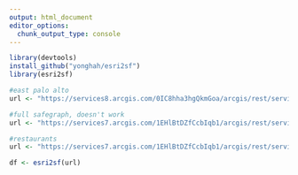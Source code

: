 ```yaml
---
output: html_document
editor_options: 
  chunk_output_type: console
---
```


```r
library(devtools)
install_github("yonghah/esri2sf")
library(esri2sf)
```

```r
#east palo alto
url <- "https://services8.arcgis.com/0IC8hha3hgQkmGoa/arcgis/rest/services/EastPaloAltoGeneralPlan_WFL1/FeatureServer/0"

#full safegraph, doesn't work
url <- "https://services7.arcgis.com/1EHlBtDZfCcbIqb1/arcgis/rest/services/aaa19f/FeatureServer/0"

#restaurants
url <- "https://services7.arcgis.com/1EHlBtDZfCcbIqb1/arcgis/rest/services/Restaurants_in_SafeGraph_Places_for_ArcGIS_(Marketplace_Offering)/FeatureServer/0"
```

```r
df <- esri2sf(url)
```


